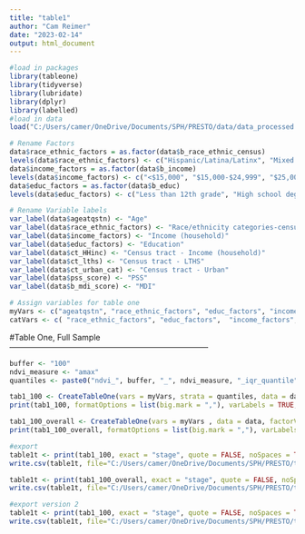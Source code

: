 ```yaml
---
title: "table1"
author: "Cam Reimer"
date: "2023-02-14"
output: html_document
---
```


```r
#load in packages 
library(tableone)
library(tidyverse)
library(lubridate)
library(dplyr)
library(labelled)
#load in data
load("C:/Users/camer/OneDrive/Documents/SPH/PRESTO/data/data_processed.RData")
```


```r
# Rename Factors
data$race_ethnic_factors = as.factor(data$b_race_ethnic_census)
levels(data$race_ethnic_factors) <- c("Hispanic/Latina/Latinx", "Mixed race, Non-hispanic", "Black, Non-Hispanic", "Asian/Pac Islander, Non-Hispanic", "American Indian/Alaskan Native, Non-Hispanic", "White, Non-Hispanic", "Other race, non-hispanic/missing race")
data$income_factors = as.factor(data$b_income)
levels(data$income_factors) <- c("<$15,000", "$15,000-$24,999", "$25,000-$49,999", "$50,000-$74,999", "$75,000-$99,999", "$100,000-$124.999", "$125,000-$149,999", "$150,000-$199,999", ">=$200,000")
data$educ_factors = as.factor(data$b_educ)
levels(data$educ_factors) <- c("Less than 12th grade", "High school degree/GED", "Some college/vocational school", "College degree (4 years)", "Graduate degree")

# Rename Variable labels 
var_label(data$ageatqstn) <- "Age"
var_label(data$race_ethnic_factors) <- "Race/ethnicity categories-census"
var_label(data$income_factors) <- "Income (household)"
var_label(data$educ_factors) <- "Education"
var_label(data$ct_HHinc) <- "Census tract - Income (household)"
var_label(data$ct_lths) <- "Census tract - LTHS"
var_label(data$ct_urban_cat) <- "Census tract - Urban"
var_label(data$pss_score) <- "PSS"
var_label(data$b_mdi_score) <- "MDI" 

# Assign variables for table one 
myVars <- c("ageatqstn", "race_ethnic_factors", "educ_factors", "income_factors", "ct_HHinc", "ct_lths", "ct_urban_cat", "pss_score", "b_mdi_score")
catVars <- c( "race_ethnic_factors", "educ_factors",  "income_factors", "ct_urban_cat")
```


#Table One, Full Sample ---------------------------------------------------------------------------

```r
buffer <- "100"
ndvi_measure <- "amax"
quantiles <- paste0("ndvi_", buffer, "_", ndvi_measure, "_iqr_quantile")

tab1_100 <- CreateTableOne(vars = myVars, strata = quantiles, data = data, factorVars = catVars, test = FALSE)
print(tab1_100, formatOptions = list(big.mark = ","), varLabels = TRUE, dropEqual = TRUE)

tab1_100_overall <- CreateTableOne(vars = myVars , data = data, factorVars = catVars, test = FALSE)
print(tab1_100_overall, formatOptions = list(big.mark = ","), varLabels = TRUE, dropEqual = TRUE)
```

```r
#export 
table1t <- print(tab1_100, exact = "stage", quote = FALSE, noSpaces = TRUE, printToggle = FALSE, varLabels = TRUE, dropEqual = TRUE)
write.csv(table1t, file="C:/Users/camer/OneDrive/Documents/SPH/PRESTO/table1.csv")

table1t <- print(tab1_100_overall, exact = "stage", quote = FALSE, noSpaces = TRUE, printToggle = FALSE, varLabels = TRUE, dropEqual = TRUE)
write.csv(table1t, file="C:/Users/camer/OneDrive/Documents/SPH/PRESTO/table1_overall.csv")
```











```r
#export version 2
table1t <- print(tab1_100, exact = "stage", quote = FALSE, noSpaces = TRUE, printToggle = FALSE, varLabels = TRUE, dropEqual = TRUE)
write.csv(table1t, file="C:/Users/camer/OneDrive/Documents/SPH/PRESTO/table1.csv")
```
